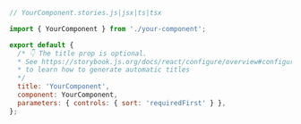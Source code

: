 ```js
// YourComponent.stories.js|jsx|ts|tsx

import { YourComponent } from './your-component';

export default {
  /* 👇 The title prop is optional.
  * See https://storybook.js.org/docs/react/configure/overview#configure-story-loading
  * to learn how to generate automatic titles
  */
  title: 'YourComponent',
  component: YourComponent,
  parameters: { controls: { sort: 'requiredFirst' } },
};
```